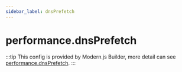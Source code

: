```yaml
---
sidebar_label: dnsPrefetch
---
```


# performance.dnsPrefetch

:::tip
This config is provided by Modern.js Builder, more detail can see [performance.dnsPrefetch](https://modernjs.dev/builder/en/api/config-performance.html#performancednsprefetch).
:::


<Main />
